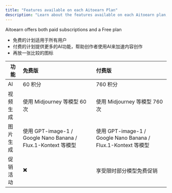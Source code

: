 ```yaml
---
title: "Features available on each Aitoearn Plan"
description: "Learn about the features available on each Aitoearn plan, including free and paid options with AI capabilities."
---
```


Aitoearn offers both paid subscriptions and a Free plan
* 免费的计划适用于所有用户
* 付费的计划提供更多的AI功能，帮助创作者使用AI来加速内容创作
* 再放一张比较的图标

| 功能 | 免费版 | 付费版 |
|------|:------|:------|
| AI | 60 积分 <Tooltip tip="每月签到，最高可得"><Icon icon="information-circle" iconType="solid" className="text-gray-400 hover:text-gray-600" /></Tooltip> | 760 积分 <Tooltip tip="每月直接送 700 积分，再加上签到 60 积分"><Icon icon="information-circle" iconType="solid" className="text-gray-400 hover:text-gray-600" /></Tooltip> |
| 视频生成 | 使用 Midjourney 等模型 60 次 <Tooltip tip="所有 AI 功能价格明细表"><Icon icon="information-circle" iconType="solid" className="text-gray-400 hover:text-gray-600" /></Tooltip> | 使用 Midjourney 等模型 760 次 <Tooltip tip="所有 AI 功能价格明细表"><Icon icon="information-circle" iconType="solid" className="text-gray-400 hover:text-gray-600" /></Tooltip> |
| 图片生成 | 使用 GPT-image-1 / Google Nano Banana / Flux.1-Kontext 等模型 | 使用 GPT-image-1 / Google Nano Banana / Flux.1-Kontext 等模型 |
| 促销活动 | ✖️ | 享受限时部分模型免费促销 |
